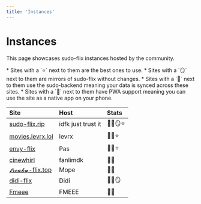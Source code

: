```yaml
---
title: 'Instances'
---
```


# Instances

This page showcases sudo-flix instances hosted by the community. 

<Note>
* Sites with a `⭐` next to them are the best ones to use.
* Sites with a `🪞` next to them are mirrors of sudo-flix without changes.
* Sites with a `💾` next to them use the sudo-backend meaning your data is synced across these sites.
* Sites with a `📱` next to them have PWA support meaning you can use the site as a native app on your phone.
</Note>

| Site                                          | Host              | Stats      |
|:----------------------------------------------|:------------------|:-----------|
| [sudo-flix.rip](https://sudo-flix.rip)    | idfk just trust it | 💾📱🪞⭐  |
| [movies.levrx.lol](https://movies.levrx.lol)  | levrx             | 💾📱⭐     |
| [envy-flix](https://envyflix.xyz)             | Pas               | 💾📱⭐     |
| [cinewhirl](https://cinewhirl.com)            | fanlimdk          | 💾📱       |
| [𝓯𝓻𝓮𝓪𝓴𝔂-flix.top](https://freaky-flix.top)   | Mope              | 💾📱       |
| [didi-flix](https://movies.didiinthe.cloud)   | Didi              | 💾📱🪞     |
| [Fmeee](https://movies.fmeee.ovh)             | FMEEE             | 💾📱       |
